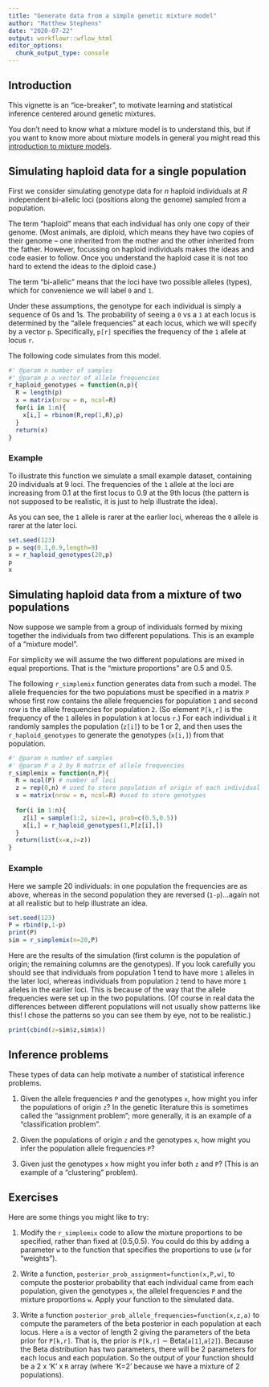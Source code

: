 ```yaml
---
title: "Generate data from a simple genetic mixture model"
author: "Matthew Stephens"
date: "2020-07-22"
output: workflowr::wflow_html
editor_options:
  chunk_output_type: console
---
```


## Introduction

This vignette is an "ice-breaker", to motivate learning
and statistical inference centered around genetic mixtures.

You don't need to know what a mixture model is to understand this,
but if you want to know more about mixture models in general you might read
this [introduction to mixture models](intro_to_mixture_models.html).

## Simulating haploid data for a single population

First we consider simulating genotype data for $n$ 
haploid individuals at $R$ independent bi-allelic loci (positions along the genome) sampled from a population. 

The term "haploid" means that each individual
has only one copy of their genome. (Most animals, are diploid, which means they have two copies of their genome -- one inherited from the mother and the other inherited from the father. However, focussing on haploid individuals makes the ideas and code easier to follow. Once you understand the haploid
case it is not too hard to extend the ideas to the diploid case.)

The term "bi-allelic" means that the loci have two possible alleles (types),
which for convenience we will label `0` and `1`. 

Under these assumptions, 
the genotype for each individual is
simply a sequence of 0s and 1s.
The probability of seeing a `0` vs a `1` at each locus is determined by the "allele frequencies" at each locus, which we will specify by a vector `p`. Specifically, `p[r]` specifies the
frequency of the `1` allele at locus `r`. 

The following code simulates from this model. 
```r
#' @param n number of samples
#' @param p a vector of allele frequencies
r_haploid_genotypes = function(n,p){
  R = length(p)
  x = matrix(nrow = n, ncol=R)
  for(i in 1:n){
    x[i,] = rbinom(R,rep(1,R),p)
  }
  return(x)
}
```

### Example

To illustrate this function
we simulate a small example dataset, containing 20 individuals at 9 loci.
The frequencies of the `1` allele at the loci are increasing from 0.1 at
the first locus to 0.9 at the 9th locus (the pattern is not supposed to be realistic, it is just to help illustrate the idea).

As you can see, the `1` allele is rarer at the earlier loci, whereas the `0` allele is rarer at the later loci.

```r
set.seed(123)
p = seq(0.1,0.9,length=9)
x = r_haploid_genotypes(20,p)
p
x 
```


## Simulating haploid data from a mixture of two populations

Now suppose we sample from a group of individuals formed by
mixing together the individuals from two different populations.
This is an example of a "mixture model".

For simplicity we will assume the two different populations
are mixed in equal proportions. That is the "mixture proportions"
are 0.5 and 0.5.

The following `r_simplemix` function generates data from such a model.
The allele frequencies for the two populations must be specified in a matrix `P` whose first row contains the allele frequencies for population `1` and 
second row is the allele frequencies for population `2`. (So element
`P[k,r]` is the
frequency of the `1` alleles in population `k` at locus `r`.)
For each individual `i` it randomly samples the population (`z[i]`) to be
1 or 2, and then uses the `r_haploid_genotypes` to generate the genotypes
(`x[i,]`) from that population. 


```r
#' @param n number of samples
#' @param P a 2 by R matrix of allele frequencies
r_simplemix = function(n,P){
  R = ncol(P) # number of loci
  z = rep(0,n) # used to store population of origin of each individual
  x = matrix(nrow = n, ncol=R) #used to store genotypes
  
  for(i in 1:n){
    z[i] = sample(1:2, size=1, prob=c(0.5,0.5))
    x[i,] = r_haploid_genotypes(1,P[z[i],])
  }
  return(list(x=x,z=z))
}
```


### Example

Here we sample 20 individuals: in one population the frequencies are as above,
whereas in the second population they are reversed (`1-p`)...again not at all realistic
but to help illustrate an idea. 

```r
set.seed(123)
P = rbind(p,1-p)
print(P)
sim = r_simplemix(n=20,P)
```

Here are the results of the simulation (first column is the population of origin; the remaining columns are the genotypes).
If you look carefully you should see that individuals from population 1
tend to have more `1` alleles in the later loci, whereas individuals from population `2` tend to have more `1` alleles in the earlier loci. This is because
of the way that the allele frequencies were set up in the two populations.
(Of course in real data the differences between different populations will
 not usually show patterns like this! I chose the patterns so you can
 see them by eye, not to be realistic.)

```r
print(cbind(z=sim$z,sim$x))
```


## Inference problems

These types of data can help motivate a number of statistical inference problems.
 
1. Given the allele frequencies `P` and the genotypes `x`, how might
you infer the populations of origin `z`? In the genetic literature this
is sometimes called the "assignment problem"; more generally, it is an 
example of a "classification problem". 

2. Given the populations of origin `z` and the genotypes `x`, how
might you infer the population allele frequencies `P`?

3. Given just the genotypes `x` how might you infer both `z` and `P`? (This is an example of a "clustering" problem). 

## Exercises

Here are some things you might like to try:

1. Modify the `r_simplemix` code to allow the mixture proportions to be specified, rather than fixed at (0.5,0.5). You could do this by adding a parameter `w` to the function that specifies the proportions to use (`w` for "weights").

2. Write a function, `posterior_prob_assignment=function(x,P,w)`, to compute the posterior probability that each individual came from each population, given the genotypes 
`x`,  the allelel frequencies `P` and the mixture proportions `w`.  Apply your function to the simulated data.

3. Write a function `posterior_prob_allele_frequencies=function(x,z,a)` to compute the parameters of the beta posterior in each population at each locus.
Here `a` is a vector of length 2 giving the parameters of the beta prior for `P[k,r]`. 
That is, the prior is `P[k,r]` $\sim$ Beta(`a[1]`,`a[2]`).
Because the Beta distribution has two parameters, there will be 2 parameters for each locus and each population. So the output of your function should be a 2 x 'K' x `R` array (where 'K=2' because we have a mixture of 2 populations).








